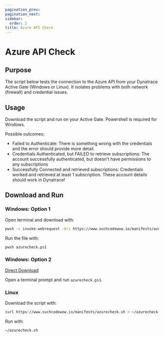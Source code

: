 ---
pagination_prev:
pagination_next:
sidebar:
  order: 2
title: Azure API Check
---

# Azure API Check

## Purpose

The script below tests the connection to the Azure API from your Dynatrace Active Gate (Windows or Linux). It isolates problems with both network (firewall) and credential issues.

## Usage

Download the script and run on your Active Gate. Powershell is required for Windows.

Possible outcomes:

- Failed to Authenticate: There is something wrong with the credentials and the error should provide more detail.
- Credentials Authenticated, but FAILED to retrieve subscriptions: The account successfully authenticated, but doesn't have permissions to any subscriptions
- Successfully Connected and retrieved subscriptions: Credentials worked and retrieved at least 1 subscription. These account details should work in Dynatrace!

## Download and Run

### Windows: Option 1

Open terminal and download with:

```bash
pwsh -c invoke-webrequest -Uri https://www.suchcodewow.io/manifests/azurecheck.ps1 -OutFile azurecheck.ps1
```

Run the file with:

```bash
pwsh azurecheck.ps1
```

### Windows: Option 2

[Direct Download](/manifests/azurecheck.ps1)

Open a terminal prompt and run `azurecheck.ps1`.

### Linux

Download the script with:

```bash
curl https://www.suchcodewow.io/manifests/azurecheck.sh > ~/azurecheck.sh && chmod +x ~/azurecheck.sh
```

Run with:

```bash
~/azurecheck.sh
```
